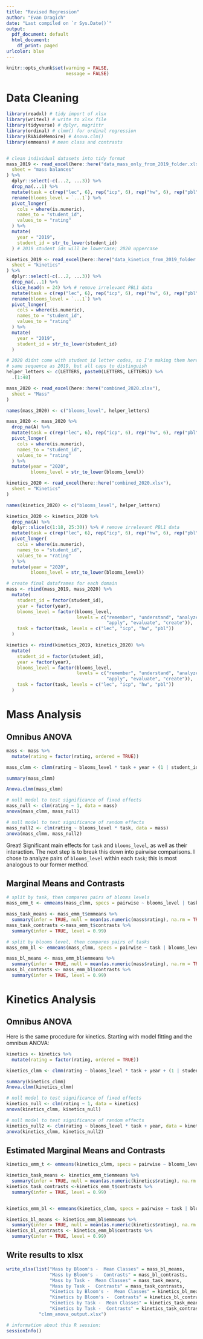 ```yaml
---
title: "Revised Regression"
author: "Evan Dragich"
date: "Last compiled on `r Sys.Date()`"
output:
  pdf_document: default
  html_document:
    df_print: paged
urlcolor: blue
---
```


```r
knitr::opts_chunk$set(warning = FALSE,
                      message = FALSE)
```


# Data Cleaning

```r
library(readxl) # tidy import of xlsx
library(writexl) # write to xlsx file
library(tidyverse) # dplyr, magrittr
library(ordinal) # clmm() for ordinal regression
library(RVAideMemoire) # Anova.clm()
library(emmeans) # mean class and contrasts


# clean individual datasets into tidy format
mass_2019 <- read_excel(here::here("data_mass_only_from_2019_folder.xlsx"),
  sheet = "mass balances"
) %>%
  dplyr::select(-c(...2, ...3)) %>%
  drop_na(...1) %>%
  mutate(task = c(rep("lec", 6), rep("icp", 6), rep("hw", 6), rep("pbl", 12))) %>%
  rename(blooms_level = `...1`) %>%
  pivot_longer(
    cols = where(is.numeric),
    names_to = "student_id",
    values_to = "rating"
  ) %>%
  mutate(
    year = "2019",
    student_id = str_to_lower(student_id)
  ) # 2019 student ids will be lowercase; 2020 uppercase

kinetics_2019 <- read_excel(here::here("data_kinetics_from_2019_folder.xlsx"),
  sheet = "kinetics"
) %>%
  dplyr::select(-c(...2, ...3)) %>%
  drop_na(...1) %>%
  slice_head(n = 24) %>% # remove irrelevant PBL1 data
  mutate(task = c(rep("lec", 6), rep("icp", 6), rep("hw", 6), rep("pbl", 6))) %>%
  rename(blooms_level = `...1`) %>%
  pivot_longer(
    cols = where(is.numeric),
    names_to = "student_id",
    values_to = "rating"
  ) %>%
  mutate(
    year = "2019",
    student_id = str_to_lower(student_id)
  )

# 2020 didnt come with student id letter codes, so I'm making them here
# same sequence as 2019, but all caps to distinguish
helper_letters <- c(LETTERS, paste0(LETTERS, LETTERS)) %>%
  .[1:48]

mass_2020 <- read_excel(here::here("combined_2020.xlsx"),
  sheet = "Mass"
)

names(mass_2020) <- c("blooms_level", helper_letters)

mass_2020 <- mass_2020 %>%
  drop_na(A) %>%
  mutate(task = c(rep("lec", 6), rep("icp", 6), rep("hw", 6), rep("pbl", 12))) %>%
  pivot_longer(
    cols = where(is.numeric),
    names_to = "student_id",
    values_to = "rating"
  ) %>%
  mutate(year = "2020",
         blooms_level = str_to_lower(blooms_level))

kinetics_2020 <- read_excel(here::here("combined_2020.xlsx"),
  sheet = "Kinetics"
)

names(kinetics_2020) <- c("blooms_level", helper_letters)

kinetics_2020 <- kinetics_2020 %>%
  drop_na(A) %>%
  dplyr::slice(c(1:18, 25:30)) %>% # remove irrelevant PBL1 data
  mutate(task = c(rep("lec", 6), rep("icp", 6), rep("hw", 6), rep("pbl", 6))) %>%
  pivot_longer(
    cols = where(is.numeric),
    names_to = "student_id",
    values_to = "rating"
  ) %>%
  mutate(year = "2020",
         blooms_level = str_to_lower(blooms_level))

```

```r
# create final dataframes for each domain
mass <- rbind(mass_2019, mass_2020) %>%
  mutate(
    student_id = factor(student_id),
    year = factor(year),
    blooms_level = factor(blooms_level, 
                          levels = c("remember", "understand", "analyze", 
                                     "apply", "evaluate", "create")),
    task = factor(task, levels = c("lec", "icp", "hw", "pbl"))
  )

kinetics <- rbind(kinetics_2019, kinetics_2020) %>%
  mutate(
    student_id = factor(student_id),
    year = factor(year),
    blooms_level = factor(blooms_level, 
                          levels = c("remember", "understand", "analyze", 
                                     "apply", "evaluate", "create")),
    task = factor(task, levels = c("lec", "icp", "hw", "pbl"))
  )
```

# Mass Analysis

## Omnibus ANOVA

```r
mass <- mass %>%
  mutate(rating = factor(rating, ordered = TRUE))

mass_clmm <- clmm(rating ~ blooms_level * task + year + (1 | student_id), data = mass)

summary(mass_clmm)

Anova.clmm(mass_clmm)

# null model to test significance of fixed effects
mass_null <- clm(rating ~ 1, data = mass)
anova(mass_clmm, mass_null)

# null model to test significance of random effects
mass_null2 <- clm(rating ~ blooms_level * task, data = mass)
anova(mass_clmm, mass_null2)

```

Great! Significant main effects for `task` and `blooms_level`, as well as their interaction. The next step is to break this down into pairwise comparisons. I chose to analyze pairs of `blooms_level` within each `task`; this is most analogous to our former method.

## Marginal Means and Contrasts

``` r
# split by task, then compares pairs of blooms levels
mass_emm_t <- emmeans(mass_clmm, specs = pairwise ~ blooms_level | task, mode = "mean.class")

mass_task_means <- mass_emm_t$emmeans %>%
  summary(infer = TRUE, null = mean(as.numeric(mass$rating), na.rm = TRUE), level = 0.99)
mass_task_contrasts <-mass_emm_t$contrasts %>%
  summary(infer = TRUE, level = 0.99)

# split by blooms level, then compares pairs of tasks
mass_emm_bl <- emmeans(mass_clmm, specs = pairwise ~ task | blooms_level, mode = "mean.class")

mass_bl_means <- mass_emm_bl$emmeans %>%
  summary(infer = TRUE, null = mean(as.numeric(mass$rating), na.rm = TRUE), level = 0.99)
mass_bl_contrasts <- mass_emm_bl$contrasts %>%
  summary(infer = TRUE, level = 0.99)
```

# Kinetics Analysis

## Omnibus ANOVA

Here is the same procedure for kinetics. Starting with model fitting and the omnibus ANOVA:

```r
kinetics <- kinetics %>%
  mutate(rating = factor(rating, ordered = TRUE))

kinetics_clmm <- clmm(rating ~ blooms_level * task + year + (1 | student_id), data = kinetics)

summary(kinetics_clmm)
Anova.clmm(kinetics_clmm)

# null model to test significance of fixed effects
kinetics_null <- clm(rating ~ 1, data = kinetics)
anova(kinetics_clmm, kinetics_null)

# null model to test significance of random effects
kinetics_null2 <- clm(rating ~ blooms_level * task + year, data = kinetics)
anova(kinetics_clmm, kinetics_null2)
```

## Estimated Marginal Means and Contrasts

``` r
kinetics_emm_t <- emmeans(kinetics_clmm, specs = pairwise ~ blooms_level | task, mode = "mean.class")

kinetics_task_means <- kinetics_emm_t$emmeans %>%
  summary(infer = TRUE, null = mean(as.numeric(kinetics$rating), na.rm = TRUE), level = 0.99)
kinetics_task_contrasts <-kinetics_emm_t$contrasts %>%
  summary(infer = TRUE, level = 0.99)


kinetics_emm_bl <- emmeans(kinetics_clmm, specs = pairwise ~ task | blooms_level, mode = "mean.class")

kinetics_bl_means <- kinetics_emm_bl$emmeans %>%
  summary(infer = TRUE, null = mean(as.numeric(kinetics$rating), na.rm = TRUE), level = 0.99)
kinetics_bl_contrasts <- kinetics_emm_bl$contrasts %>%
  summary(infer = TRUE, level = 0.99)
```

## Write results to xlsx

```r

write_xlsx(list("Mass by Bloom's -  Mean Classes" = mass_bl_means,
                "Mass by Bloom's -  Contrasts" = mass_bl_contrasts,
                "Mass by Task -  Mean Classes" = mass_task_means,
                "Mass by Task -  Contrasts" = mass_task_contrasts,
                "Kinetics by Bloom's -  Mean Classes" = kinetics_bl_means,
                "Kinetics by Bloom's -  Contrasts" = kinetics_bl_contrasts,
                "Kinetics by Task -  Mean Classes" = kinetics_task_means,
                "Kinetics by Task -  Contrasts" = kinetics_task_contrasts),
            "clmm_anova_output.xlsx")
```

```r
# information about this R session:
sessionInfo()
```

